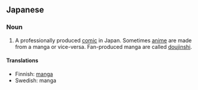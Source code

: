 ==Japanese==

===Noun===

#A professionally produced [[comic]] in Japan.  Sometimes [[anime]] are made from a manga or vice-versa.  Fan-produced manga are called [[doujinshi]].

====Translations====
*Finnish: [[manga]]
*Swedish: manga
